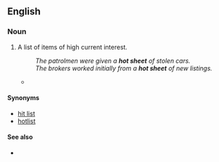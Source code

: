{{also|hotsheet}}
==English==

===Noun===
{{en-noun}}

# A list of items of high current interest.
#: ''The patrolmen were given a '''hot sheet''' of stolen cars.''
#: ''The brokers worked initially from a '''hot sheet''' of new listings.''
#* {{quote-book|en|title=Starting & Running a Successful Newsletter Or Magazine‎|page=287|author=Cheryl Woodard|year=2006|passage=Anne's daily faxed '''hot sheet''' product is very profitable. You can see on line 14 that she earns about $100 from every subscriber.}}

====Synonyms====
* [[hit list]]
* [[hotlist]]

====See also====
* {{l|en|hot ticket}}